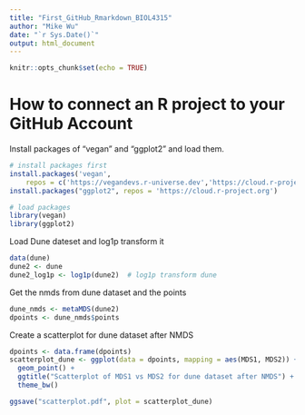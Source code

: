 ```yaml
---
title: "First_GitHub_Rmarkdown_BIOL4315"
author: "Mike Wu"
date: "`r Sys.Date()`"
output: html_document
---
```


```r
knitr::opts_chunk$set(echo = TRUE)
```

# How to connect an R project to your GitHub Account

Install packages of "vegan" and "ggplot2" and load them.
```r
# install packages first
install.packages('vegan',
    repos = c('https://vegandevs.r-universe.dev','https://cloud.r-project.org'))
install.packages("ggplot2", repos = 'https://cloud.r-project.org')

# load packages
library(vegan)
library(ggplot2)

```

Load Dune dateset and log1p transform it
```r
data(dune)
dune2 <- dune
dune2_log1p <- log1p(dune2)  # log1p transform dune

```

Get the nmds from dune dataset and the points
```r
dune_nmds <- metaMDS(dune2)
dpoints <- dune_nmds$points

```

Create a scatterplot for dune dataset after NMDS
```r
dpoints <- data.frame(dpoints)
scatterplot_dune <- ggplot(data = dpoints, mapping = aes(MDS1, MDS2)) +
  geom_point() +
  ggtitle("Scatterplot of MDS1 vs MDS2 for dune dataset after NMDS") + 
  theme_bw()

ggsave("scatterplot.pdf", plot = scatterplot_dune)
```
